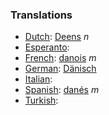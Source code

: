 ===Translations===
*[[Dutch]]: [[Deens]] ''n''
*[[Esperanto]]: [[]]
*[[French]]: [[danois]] ''m''
*[[German]]: [[Dänisch]]
*[[Italian]]: [[]]
*[[Spanish]]: [[danés]] ''m''
*[[Turkish]]: [[]]